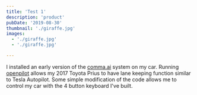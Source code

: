 ```yaml
---
title: 'Test 1'
description: 'product'
pubDate: '2019-08-30'
thumbnail: './giraffe.jpg'
images:
  - './giraffe.jpg'
  - './giraffe.jpg'

---
```



I installed an early version of the [comma.ai](https://comma.ai/) system on my car. Running [openpilot](https://github.com/commaai/openpilot) allows my 2017 Toyota Prius to have lane keeping function similar to Tesla Autopilot. Some simple modification of the code allows me to control my car with the 4 button keyboard I've built.

